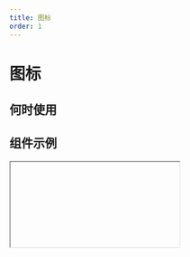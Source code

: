 ```yaml
---
title: 图标
order: 1
---
```


# 图标

## 何时使用

## 组件示例

<Iframe url="https://www.aliwork.com/developer/icon-v2?isRenderNav=false" />

## 组件属性


<AttrTable dataSource={[{
  attr: '图标', 
  code: 'src', 
  type: 'String', 
  demo: 'smile', 
  dafault:'', 
  desc: ''
}, {
  attr: '大小', 
  code: 'size', 
  type: 'String', 
  demo: 'medium', 
  dafault:'', 
  desc: '从小到大依次为: `xxs` , `xs` , `small` , `medium` , `large` , `xl` , `xxl`'
}
]}
/>